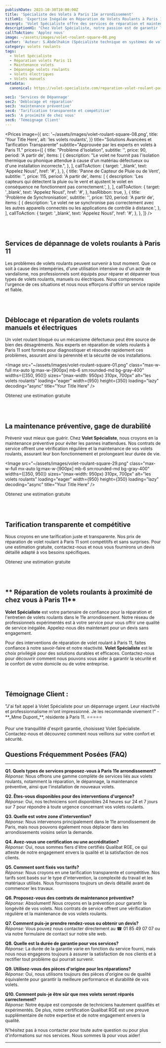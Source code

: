 ```yaml
---
publishDate: 2023-10-30T10:00:00Z
title: 'Spécialiste des Volets à Paris 11e arrondissement'
titleH1: 'Expertise Inégalée en Réparation de Volets Roulants à Paris 11'
excerpt: 'Volet Spécialiste offre des services de réparation et maintenance de volets roulants à Paris 11. Disponibles 24/7, nous garantissons qualité et satisfaction.'
descriptionH1: "Chez Volet Spécialiste, notre passion est de garantir la sécurité et le confort de votre domicile ou entreprise. Forts d'une expérience de plusieurs années, nous sommes reconnus pour nos services de réparation de volets roulants rapides et efficaces dans le 11e arrondissement de Paris (75011). Notre certification Qualibat RGE est une preuve de notre dévouement à la qualité et à la satisfaction client. Disponibles 24/7, nos techniciens sont toujours prêts pour les urgences. 📞 01 85 49 07 07 pour une intervention rapide."
callToAction: 'Applez nous'
image: ~/assets/images/volet-roulant-square-08.png
author: 'Auteur: S.Abdelhakim (Spécialiste technique en systèmes de volets roulants)'
category: volets roulants
tags:
  - Volet Spécialiste
  - Réparation volets Paris 11
  - Maintenance volets
  - Dépannage volets roulants
  - Volets électriques
  - Volets manuels
metadata:
  canonical: https://volet-specialiste.com/reparation-volet-roulant-paris-11

sec1: 'Services de Dépannage'
sec2: 'Déblocage et réparation'
sec3: 'maintenance préventive'
sec4: 'Tarification transparente et compétitive'
sec5: 'A proximité de chez vous'
sec6: 'Témoignage Client'
---
```



<Prices
  image={{
    src: '~/assets/images/volet-roulant-square-08.png',
    title: 'Your Title Here',
    alt: 'les volets roulants',
  }}
  title="Solutions Avancées et Tarification Transparente"
  subtitle="Approuvée par les experts en volets à Paris 11."
  prices={[
    {
      title: "Problème d'Isolation",
      subtitle: '',
      price: 90,
      period: 'A partir de',
      items: [
        {
          description:
            "Le volet ne fournit pas l'isolation thermique ou phonique attendue à cause d'un matériau défectueux ou d'une installation incorrecte.",
        },
      ],
      callToAction: {
        target: '_blank',
        text: 'Appelez Nous!',
        href: '#',
      },
    },
    {
      title: 'Panne de Capteur de Pluie ou de Vent',
      subtitle: '',
      price: 115,
      period: 'A partir de',
      items: [
        {
          description:
            'Les capteurs qui détectent la pluie ou le vent et ajustent le volet en conséquence ne fonctionnent pas correctement.',
        },
      ],
      callToAction: {
        target: '_blank',
        text: 'Appelez Nous!',
        href: '#',
      },
      hasRibbon: true,
    },
    {
      title: 'Problème de Synchronisation',
      subtitle: '',
      price: 120,
      period: 'A partir de',
      items: [
        {
          description:
            'Le volet ne se synchronise pas correctement avec les autres appareils connectés ou les applications de contrôle à distance.',
        },
      ],
      callToAction: {
        target: '_blank',
        text: 'Appelez Nous!',
        href: '#',
      },
    },
  ]}
/>

<a id="section1"></a>
<br />
<br />

## **Services de dépannage de volets roulants à Paris 11**

Les problèmes de volets roulants peuvent survenir à tout moment. Que ce soit à cause des intempéries, d'une utilisation intensive ou d'un acte de vandalisme, nos professionnels sont équipés pour réparer et dépanner tous types de volets roulants, manuels ou électriques. Nous comprenons l'urgence de ces situations et nous nous efforçons d'offrir un service rapide et fiable.

<a id="section2"></a>
<br />
<br />

## **Déblocage et réparation de volets roulants manuels et électriques**

Un volet roulant bloqué ou un mécanisme défectueux peut être source de bien des désagréments. Nos experts en réparation de volets roulants à Paris 11 sont formés pour diagnostiquer et résoudre rapidement ces problèmes, assurant ainsi la pérennité et la sécurité de vos installations.

<Image
  src="~/assets/images/volet-roulant-square-01.png"
  class="max-w-full mx-auto lg:max-w-[900px] mb-6 sm:rounded-md bg-gray-400"
  widths={[350, 950]}
  sizes="(max-width: 950px) 310px, 700px"
  alt="les volets roulants"
  loading="eager"
  width={950}
  height={350}
  loading="lazy"
  decoding="async"
  title="Your Title Here"
/>

<div class="md:hidden">
  <TelMob
    callToAction={{
      text: 'Appelez Nous',
      href: 'tel:01 85 49 07 07',
    }}
  >
    <Fragment slot="title">Obtenez une estimation gratuite</Fragment>
  </TelMob>
</div>

<a id="section3"></a>
<br />
<br />

## La maintenance préventive, gage de durabilité

Prévenir vaut mieux que guérir. Chez **Volet Spécialiste**, nous croyons en la maintenance préventive pour éviter les pannes inattendues. Nos contrats de service offrent une vérification régulière et la maintenance de vos volets roulants, assurant leur bon fonctionnement et prolongeant leur durée de vie.

<Image
  src="~/assets/images/volet-roulant-square-29.png"
  class="max-w-full mx-auto lg:max-w-[900px] mb-6 sm:rounded-md bg-gray-400"
  widths={[350, 950]}
  sizes="(max-width: 950px) 310px, 700px"
  alt="les volets roulants"
  loading="eager"
  width={950}
  height={350}
  loading="lazy"
  decoding="async"
  title="Your Title Here"
/>

<div class="md:hidden">
  <TelMob
    callToAction={{
      text: 'Appelez Nous',
      href: 'tel:01 85 49 07 07',
    }}
  >
    <Fragment slot="title">Obtenez une estimation gratuite</Fragment>
  </TelMob>
</div>

<a id="section4"></a>
<br />
<br />

## **Tarification transparente et compétitive**

Nous croyons en une tarification juste et transparente. Nos prix de réparation de volet roulant à Paris 11 sont compétitifs et sans surprises. Pour une estimation gratuite, contactez-nous et nous vous fournirons un devis détaillé adapté à vos besoins spécifiques.

<div class="md:hidden">
  <TelMob
    callToAction={{
      text: 'Appelez Nous',
      href: 'tel:01 85 49 07 07',
    }}
  >
    <Fragment slot="title">Obtenez une estimation gratuite</Fragment>
  </TelMob>
</div>

<a id="section5"></a>
<br />
<br />

## ** Réparation de volets roulants à proximité de chez vous à Paris 11**

**Volet Spécialiste** est votre partenaire de confiance pour la réparation et l'entretien de volets roulants dans le 11e arrondissement. Notre réseau de professionnels expérimentés est à votre service pour vous offrir une qualité de service inégalée. Appelez-nous dès maintenant pour un devis sans engagement.

Pour des interventions de réparation de volet roulant à Paris 11, faites confiance à notre savoir-faire et notre réactivité. **Volet Spécialiste** est le choix privilégié pour des solutions durables et efficaces. Contactez-nous pour découvrir comment nous pouvons vous aider à garantir la sécurité et le confort de votre domicile ou de votre entreprise.

<a id="section6"></a>
<br />
<br />

## **Témoignage Client** :

<div class="p-4 mb-2 border-solid rounded-lg border-2 border-indigo-600">
  "J'ai fait appel à Volet Spécialiste pour un dépannage urgent. Leur réactivité et professionnalisme m'ont
  impressionné. Je les recommande vivement !" - **_Mme Dupont_**, résidente à Paris 11. ⭐⭐⭐⭐⭐
</div>

Pour une tranquillité d'esprit garantie, choisissez Volet Spécialiste. Contactez-nous et découvrez comment nous veillons sur votre confort et sécurité.

## Questions Fréquemment Posées (FAQ)

---

**Q1. Quels types de services proposez-vous à Paris 11e arrondissement?**  
_Réponse:_ Nous offrons une gamme complète de services liés aux volets roulants, notamment la réparation, le dépannage, la maintenance préventive, ainsi que l'installation de nouveaux volets.

**Q2. Êtes-vous disponibles pour des interventions d'urgence?**  
_Réponse:_ Oui, nos techniciens sont disponibles 24 heures sur 24 et 7 jours sur 7 pour répondre à toute urgence concernant vos volets roulants.

**Q3. Quelle est votre zone d'intervention?**  
_Réponse:_ Nous intervenons principalement dans le 11e arrondissement de Paris, mais nous pouvons également nous déplacer dans les arrondissements voisins selon la demande.

**Q4. Avez-vous une certification ou une accréditation?**  
_Réponse:_ Oui, nous sommes fiers d'être certifiés Qualibat RGE, ce qui atteste de notre engagement envers la qualité et la satisfaction de nos clients.

**Q5. Comment sont fixés vos tarifs?**  
_Réponse:_ Nous croyons en une tarification transparente et compétitive. Nos tarifs sont basés sur le type d'intervention, la complexité du travail et les matériaux utilisés. Nous fournissons toujours un devis détaillé avant de commencer les travaux.

**Q6. Proposez-vous des contrats de maintenance préventive?**  
_Réponse:_ Absolument! Nous croyons en la prévention pour garantir la longévité de vos volets. Nos contrats de service offrent une vérification régulière et la maintenance de vos volets roulants.

**Q7. Comment puis-je prendre rendez-vous ou obtenir un devis?**  
_Réponse:_ Vous pouvez nous contacter directement au ☎ 01 85 49 07 07 ou via notre formulaire de contact sur notre site web.

**Q8. Quelle est la durée de garantie pour vos services?**  
_Réponse:_ La durée de la garantie varie en fonction du service fourni, mais nous nous engageons toujours à assurer la satisfaction de nos clients et à rectifier tout problème qui pourrait survenir.

**Q9. Utilisez-vous des pièces d'origine pour les réparations?**  
_Réponse:_ Oui, nous utilisons toujours des pièces d'origine ou de qualité équivalente pour garantir la meilleure performance et durabilité de vos volets.

**Q10. Comment puis-je être sûr que mes volets seront réparés correctement?**  
_Réponse:_ Notre équipe est composée de techniciens hautement qualifiés et expérimentés. De plus, notre certification Qualibat RGE est une preuve supplémentaire de notre expertise et de notre engagement envers la qualité.

N'hésitez pas à nous contacter pour toute autre question ou pour plus d'informations sur nos services. Nous sommes là pour vous aider!

---
